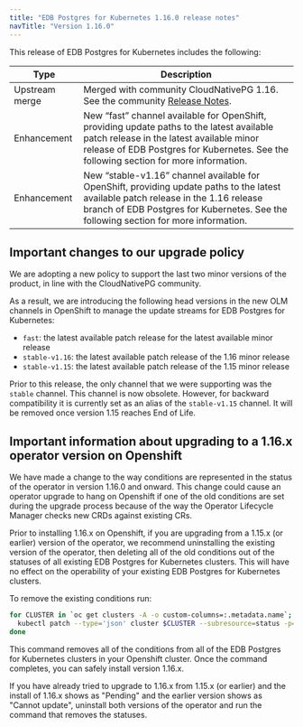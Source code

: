 ```yaml
---
title: "EDB Postgres for Kubernetes 1.16.0 release notes"
navTitle: "Version 1.16.0"
---
```


This release of EDB Postgres for Kubernetes includes the following:

|      Type      |                                                                                  Description                                                                                   |
| -------------- | ------------------------------------------------------------------------------------------------------------------------------------------------------------------------------ |
| Upstream merge | Merged with community CloudNativePG 1.16. See the community [Release Notes](https://cloudnative-pg.io/documentation/1.16/release_notes/#version-1160).                                    |
| Enhancement    | New “fast” channel available for OpenShift, providing update paths to the latest available patch release in the latest available minor release of EDB Postgres for Kubernetes. See the following section for more information.|
| Enhancement    | New “stable-v1.16” channel available for OpenShift, providing update paths to the latest available patch release in the 1.16 release branch of EDB Postgres for Kubernetes. See the following section for more information.   |


## Important changes to our upgrade policy
We are adopting a new policy to support the last two minor versions of the product, in line with the CloudNativePG community.

As a result, we are introducing the following head versions in the new OLM channels in OpenShift to manage the update streams for EDB Postgres for Kubernetes:

* `fast`: the latest available patch release for the latest available minor release 
* `stable-v1.16`: the latest available patch release of the 1.16 minor release
* `stable-v1.15`: the latest available patch release of the 1.15 minor release

Prior to this release, the only channel that we were supporting was the `stable` channel. This channel is now obsolete. However, for backward compatibility it is currently set as an alias of the `stable-v1.15` channel. It will be removed once version 1.15 reaches End of Life.

## Important information about upgrading to a 1.16.x operator version on Openshift

We have made a change to the way conditions are represented in the status of
the operator in version 1.16.0 and onward. This change could cause an operator
upgrade to hang on Openshift if one of the old conditions are set during the
upgrade process because of the way the Operator Lifecycle Manager checks new
CRDs against existing CRs.

Prior to installing 1.16.x on Openshift, if you are upgrading from a 1.15.x (or
earlier) version of the operator, we recommend uninstalling the existing
version of the operator, then deleting all of the old conditions out of the
statuses of all existing EDB Postgres for Kubernetes clusters.
This will have no effect on the operability of your existing EDB Postgres for
Kubernetes clusters.

To remove the existing conditions run:

```bash
for CLUSTER in `oc get clusters -A -o custom-columns=:.metadata.name`; do
  kubectl patch --type='json' cluster $CLUSTER --subresource=status -p='[{"op": "remove", "path": "/status/conditions"}]'
done
```

This command removes all of the conditions from all of the EDB Postgres for
Kubernetes clusters in your Openshift cluster.
Once the command completes, you can safely install version 1.16.x.

If you have already tried to upgrade to 1.16.x from 1.15.x (or earlier) and
the install of 1.16.x shows as "Pending" and the earlier version shows as
"Cannot update", uninstall both versions of the operator and
run the command that removes the statuses.
